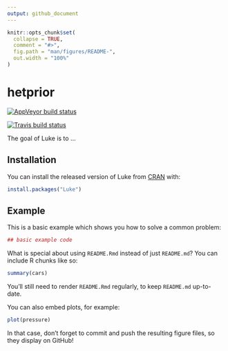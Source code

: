 ```yaml
---
output: github_document
---
```


<!-- README.md is generated from README.Rmd. Please edit that file -->

```r
knitr::opts_chunk$set(
  collapse = TRUE,
  comment = "#>",
  fig.path = "man/figures/README-",
  out.width = "100%"
)
```
# hetprior

[![AppVeyor build status](https://ci.appveyor.com/api/projects/status/github/mcguinlu/hetprior?branch=master&svg=true)](https://ci.appveyor.com/project/mcguinlu/hetprior)

  [![Travis build status](https://travis-ci.org/mcguinlu/hetprior.svg?branch=master)](https://travis-ci.org/mcguinlu/hetprior)
  
The goal of Luke is to ...

## Installation

You can install the released version of Luke from [CRAN](https://CRAN.R-project.org) with:

``` r
install.packages("Luke")
```

## Example

This is a basic example which shows you how to solve a common problem:

```r
## basic example code
```

What is special about using `README.Rmd` instead of just `README.md`? You can include R chunks like so:

```r
summary(cars)
```

You'll still need to render `README.Rmd` regularly, to keep `README.md` up-to-date.

You can also embed plots, for example:

```r
plot(pressure)
```

In that case, don't forget to commit and push the resulting figure files, so they display on GitHub!
